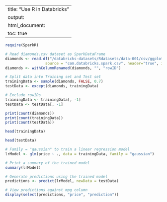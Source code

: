 
---
title: "Use R in Databricks"
output:
  html_document:
    toc: true
---


```r
require(SparkR)
```


```r
# Read diamonds.csv dataset as SparkDataFrame
diamonds <- read.df("/databricks-datasets/Rdatasets/data-001/csv/ggplot2/diamonds.csv",
                  source = "com.databricks.spark.csv", header="true", inferSchema = "true")
diamonds <- withColumnRenamed(diamonds, "", "rowID")

```


```r
# Split data into Training set and Test set
trainingData <- sample(diamonds, FALSE, 0.7)
testData <- except(diamonds, trainingData)
```


```r
# Exclude rowIDs
trainingData <- trainingData[, -1]
testData <- testData[, -1]

```


```r
print(count(diamonds))
print(count(trainingData))
print(count(testData))
```


```r
head(trainingData)
```


```r
head(testData)
```


```r
# Family = "gaussian" to train a linear regression model
lrModel <- glm(price ~ ., data = trainingData, family = "gaussian")

# Print a summary of the trained model
summary(lrModel)
```


```r
# Generate predictions using the trained model
predictions <- predict(lrModel, newData = testData)

# View predictions against mpg column
display(select(predictions, "price", "prediction"))
```


```r

```


